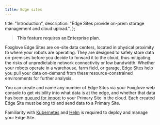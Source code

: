```yaml
---
title: Edge sites
---
```


  title: "Introduction",
  description: "Edge Sites provide on-prem storage management and cloud upload.",
};

> **This feature requires an Enterprise plan.**

Foxglove Edge Sites are on-site data centers, located in physical proximity to where your robots are operating. They are designed to safely store data on-premises before you decide to forward it to the cloud, thus mitigating the risks of unpredictable network connectivity or low bandwidth. Whether your robots operate in a warehouse, farm field, or garage, Edge Sites help you pull your data on-demand from these resource-constrained environments for further analysis.

You can create and name any number of Edge Sites via your Foxglove web console to get visibility into what data is at the edge, and whether that data has been [queued for import](manage-data#import-to-primary) to your Primary Site in the cloud. Each created Edge Site must belong to and send data to a Primary Site.

Familiarity with [Kubernetes](https://kubernetes.io/) and [Helm](https://helm.sh/) is required to deploy and manage your Edge Site.
